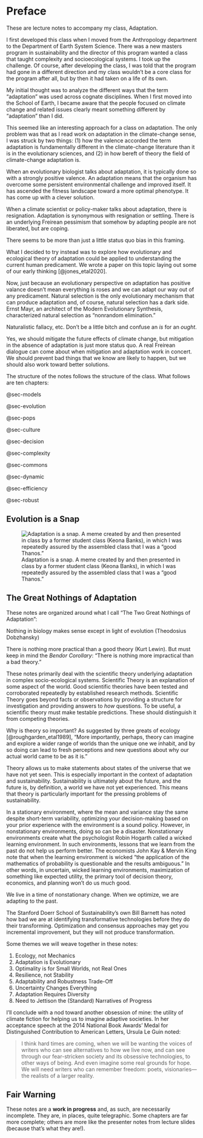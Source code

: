 # Preface {.unnumbered}

These are lecture notes to accompany my class, Adaptation.

I first developed this class when I moved from the Anthropology department to the Department of Earth System Science. There was a new masters program in sustainability and the director of this program wanted a class that taught complexity and socioecological systems. I took up the challenge. Of course, after developing the class, I was told that the program had gone in a different direction and my class wouldn't be a core class for the program after all, but by then it had taken on a life of its own.

My initial thought was to analyze the different ways that the term "adaptation" was used across cognate disciplines. When I first moved into the School of Earth, I became aware that the people focused on climate change and related issues clearly meant something different by "adaptation" than I did.

This seemed like an interesting approach for a class on adaptation. The only problem was that as I read work on adaptation in the climate-change sense, I was struck by two things: (1) how the valence accorded the term adaptation is fundamentally different in the climate-change literature than it is in the evolutionary sciences, and (2) in how bereft of theory the field of climate-change adaptation is.

When an evolutionary biologist talks about adaptation, it is typically done so with a strongly positive valence. An adaptation means that the organism has overcome some persistent environmental challenge and improved itself. It has ascended the fitness landscape toward a more optimal phenotype. It has come up with a clever solution.

When a climate scientist or policy-maker talks about adaptation, there is resignation. Adaptation is synonymous with resignation or settling. There is an underlying Freirean pessimism that somehow by adapting people are not liberated, but are coping.

There seems to be more than just a little status quo bias in this framing.

What I decided to try instead was to explore how evolutionary and ecological theory of adaptation could be applied to understanding the current human predicament. We wrote a paper on this topic laying out some of our early thinking [@jones_etal2020].

Now, just because an evolutionary perspective on adaptation has positive valance doesn't mean everything is roses and we can adapt our way out of any predicament. Natural selection is the only evolutionary mechanism that can produce adaptation and, of course, natural selection has a dark side. Ernst Mayr, an architect of the Modern Evolutionary Synthesis, characterized natural selection as "nonrandom elimination."

Naturalistic fallacy, etc. Don't be a little bitch and confuse an *is* for an *ought*.

Yes, we should mitigate the future effects of climate change, but mitigation in the absence of adaptation is just more status quo. A real Freirean dialogue can come about when mitigation and adaptation work in concert. We should prevent bad things that we know are likely to happen, but we should also work toward better solutions.

The structure of the notes follows the structure of the class. What follows are ten chapters:

@sec-models

@sec-evolution

@sec-pops

@sec-culture

@sec-decision

@sec-complexity 

@sec-commons 

@sec-dynamic

@sec-efficiency

@sec-robust

## Evolution is a Snap

![Adaptation is a snap. A meme created by and then presented in class by a former student class (Keona Banks), in which I was repeatedly assured by the assembled class that I was a "good Thanos."](figs/jamie_as_thanos.png)

## The Great Nothings of Adaptation

These notes are organized around what I call "The Two Great Nothings of Adaptation":

Nothing in biology makes sense except in light of evolution (Theodosius Dobzhansky)

There is nothing more practical than a good theory (Kurt Lewin). But must keep in mind the *Bendor Corollary*: "There is nothing more impractical than a bad theory."

These notes primarily deal with the scientific theory underlying adaptation in complex socio-ecological systems. Scientific Theory is an explanation of some aspect of the world. Good scientific theories have been tested and corroborated repeatedly by established research methods. Scientific Theory goes beyond facts or observations by providing a structure for investigation and providing answers to *how* questions. To be useful, a scientific theory must make testable predictions. These should distinguish it from competing theories.

Why is theory so important? As suggested by three greats of ecology [@roughgarden_etal1989], "More importantly, perhaps, theory can imagine and explore a wider range of worlds than the unique one we inhabit, and by so doing can lead to fresh perceptions and new questions about why our actual world came to be as it is."

Theory allows us to make statements about states of the universe that we have not yet seen. This is especially important in the context of adaptation and sustainability. Sustainability is ultimately about the future, and the future is, by definition, a world we have not yet experienced. This means that theory is particularly important for the pressing problems of sustainability.

In a stationary environment, where the mean and variance stay the same despite short-term variability, optimizing your decision-making based on your prior experience with the environment is a sound policy. However, in nonstationary environments, doing so can be a disaster. Nonstationary environments create what the psychologist Robin Hogarth called a wicked learning environment. In such environments, lessons that we learn from the past do not help us perform better. The economists John Kay & Mervin King note that when the learning environment is wicked “the application of the mathematics of probability is questionable and the results ambiguous.” In other words, in uncertain, wicked learning environments, maximization of something like expected utility, the primary tool of decision theory, economics, and planning won't do us much good.

We live in a time of nonstationary change. When we optimize, we are adapting to the past.

The Stanford Doerr School of Sustainability's own Bill Barnett has noted how bad we are at identifying transformative technologies before they do their transforming. Optimization and consensus approaches may get you incremental improvement, but they will not produce transformation.

Some themes we will weave together in these notes:

1.  Ecology, not Mechanics
2.  Adaptation is Evolutionary
3.  Optimality is for Small Worlds, not Real Ones
4.  Resilience, not Stability
5.  Adaptability and Robustness Trade-Off
6.  Uncertainty Changes Everything
7.  Adaptation Requires Diversity
8.  Need to Jettison the (Standard) Narratives of Progress

I'll conclude with a nod toward another obsession of mine: the utility of climate fiction for helping us to imagine adaptive societies. In her acceptance speech at the 2014 National Book Awards' Medal for Distinguished Contribution to American Letters, Ursula Le Guin noted:

> I think hard times are coming, when we will be wanting the voices of writers who can see alternatives to how we live now, and can see through our fear-stricken society and its obsessive technologies, to other ways of being. And even imagine some real grounds for hope. We will need writers who can remember freedom: poets, visionaries—the realists of a larger reality.

## Fair Warning

These notes are a **work in progress** and, as such, are necessarily incomplete. They are, in places, quite telegraphic. Some chapters are far more complete; others are more like the presenter notes from lecture slides (because that's what they are!).
